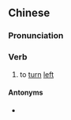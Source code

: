 {{also|左转}}
==Chinese==
{{zh-forms|s=左转}}

===Pronunciation===
{{zh-pron
|m=zuǒzhuǎn
|c=zo2 zyun3
|cat=v
}}

===Verb===
{{zh-verb}}

# to [[turn]] [[left]]

====Antonyms====
* {{zh-l|右轉}}